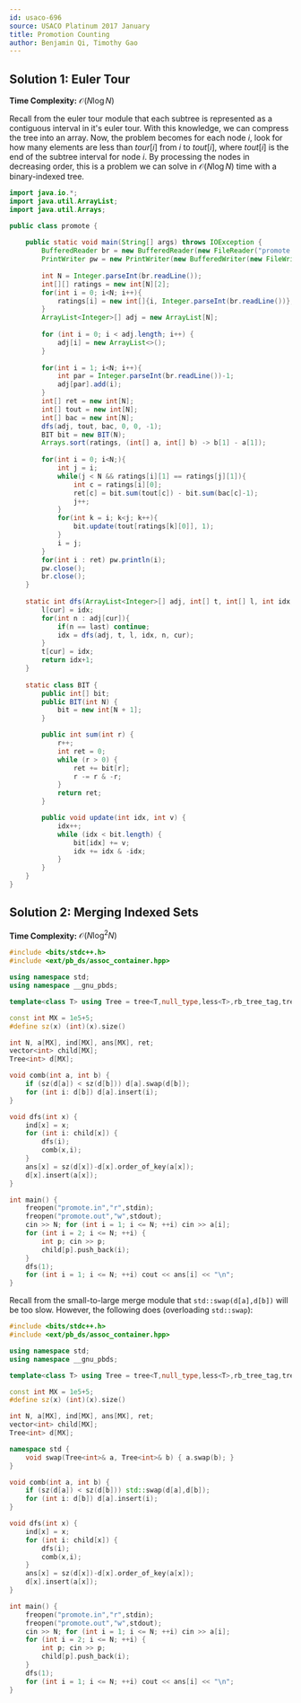 ```yaml
---
id: usaco-696
source: USACO Platinum 2017 January
title: Promotion Counting
author: Benjamin Qi, Timothy Gao
---
```


## Solution 1: Euler Tour
**Time Complexity:** $\mathcal{O}(N\log N)$

Recall from the euler tour module that each subtree is represented as a contiguous interval in it's euler tour. With this knowledge, we can compress the tree into an array. Now, the problem becomes for each node $i$, look for how many elements are less than $tour[i]$ from $i$ to $tout[i]$, where $tout[i]$ is the end of the subtree interval for node $i$. By processing the nodes in decreasing order, this is a problem we can solve in $\mathcal{O}(N\log N)$ time with a binary-indexed tree.

```java
import java.io.*;
import java.util.ArrayList;
import java.util.Arrays;

public class promote {
    
    public static void main(String[] args) throws IOException {
        BufferedReader br = new BufferedReader(new FileReader("promote.in"));
        PrintWriter pw = new PrintWriter(new BufferedWriter(new FileWriter("promote.out")));
     
        int N = Integer.parseInt(br.readLine());
        int[][] ratings = new int[N][2];
        for(int i = 0; i<N; i++){
            ratings[i] = new int[]{i, Integer.parseInt(br.readLine())};
        }
        ArrayList<Integer>[] adj = new ArrayList[N];
        
        for (int i = 0; i < adj.length; i++) {
            adj[i] = new ArrayList<>();
        }
        
        for(int i = 1; i<N; i++){
            int par = Integer.parseInt(br.readLine())-1;
            adj[par].add(i);
        }
        int[] ret = new int[N];
        int[] tout = new int[N];
        int[] bac = new int[N];
        dfs(adj, tout, bac, 0, 0, -1);
        BIT bit = new BIT(N);
        Arrays.sort(ratings, (int[] a, int[] b) -> b[1] - a[1]);
        
        for(int i = 0; i<N;){
            int j = i;
            while(j < N && ratings[i][1] == ratings[j][1]){
                int c = ratings[i][0];
                ret[c] = bit.sum(tout[c]) - bit.sum(bac[c]-1);
                j++;
            }
            for(int k = i; k<j; k++){
                bit.update(tout[ratings[k][0]], 1);
            }
            i = j;
        }
        for(int i : ret) pw.println(i);
        pw.close();
        br.close();
    }
    
    static int dfs(ArrayList<Integer>[] adj, int[] t, int[] l, int idx, int cur, int last){
        l[cur] = idx;
        for(int n : adj[cur]){
            if(n == last) continue;
            idx = dfs(adj, t, l, idx, n, cur);
        }
        t[cur] = idx;
        return idx+1;
    }
    
    static class BIT {
        public int[] bit;
        public BIT(int N) {
            bit = new int[N + 1];
        }

        public int sum(int r) {
            r++;
            int ret = 0;
            while (r > 0) {
                ret += bit[r];
                r -= r & -r;
            }
            return ret;
        }

        public void update(int idx, int v) {
            idx++;
            while (idx < bit.length) {
                bit[idx] += v;
                idx += idx & -idx;
            }
        }
    }
}
```

## Solution 2: Merging Indexed Sets

**Time Complexity:** $\mathcal{O}(N\log ^2N)$

```cpp
#include <bits/stdc++.h>
#include <ext/pb_ds/assoc_container.hpp>

using namespace std;
using namespace __gnu_pbds;

template<class T> using Tree = tree<T,null_type,less<T>,rb_tree_tag,tree_order_statistics_node_update>;

const int MX = 1e5+5;
#define sz(x) (int)(x).size()

int N, a[MX], ind[MX], ans[MX], ret;
vector<int> child[MX];
Tree<int> d[MX];

void comb(int a, int b) {
	if (sz(d[a]) < sz(d[b])) d[a].swap(d[b]);
	for (int i: d[b]) d[a].insert(i);
}

void dfs(int x) {
	ind[x] = x;
	for (int i: child[x]) {
		dfs(i);
		comb(x,i);
	}
	ans[x] = sz(d[x])-d[x].order_of_key(a[x]);
	d[x].insert(a[x]);
}

int main() {
	freopen("promote.in","r",stdin);
	freopen("promote.out","w",stdout);
	cin >> N; for (int i = 1; i <= N; ++i) cin >> a[i];
	for (int i = 2; i <= N; ++i) {
		int p; cin >> p;
		child[p].push_back(i);
	}
	dfs(1);
	for (int i = 1; i <= N; ++i) cout << ans[i] << "\n";
}
```

Recall from the small-to-large merge module that `std::swap(d[a],d[b])` will be too slow. However,
the following does (overloading `std::swap`):

```cpp
#include <bits/stdc++.h>
#include <ext/pb_ds/assoc_container.hpp>

using namespace std;
using namespace __gnu_pbds;

template<class T> using Tree = tree<T,null_type,less<T>,rb_tree_tag,tree_order_statistics_node_update>;

const int MX = 1e5+5;
#define sz(x) (int)(x).size()

int N, a[MX], ind[MX], ans[MX], ret;
vector<int> child[MX];
Tree<int> d[MX];

namespace std {
	void swap(Tree<int>& a, Tree<int>& b) { a.swap(b); }
}

void comb(int a, int b) {
	if (sz(d[a]) < sz(d[b])) std::swap(d[a],d[b]);
	for (int i: d[b]) d[a].insert(i);
}

void dfs(int x) {
	ind[x] = x;
	for (int i: child[x]) {
		dfs(i);
		comb(x,i);
	}
	ans[x] = sz(d[x])-d[x].order_of_key(a[x]);
	d[x].insert(a[x]);
}

int main() {
	freopen("promote.in","r",stdin);
	freopen("promote.out","w",stdout);
	cin >> N; for (int i = 1; i <= N; ++i) cin >> a[i];
	for (int i = 2; i <= N; ++i) {
		int p; cin >> p;
		child[p].push_back(i);
	}
	dfs(1);
	for (int i = 1; i <= N; ++i) cout << ans[i] << "\n";
}
```